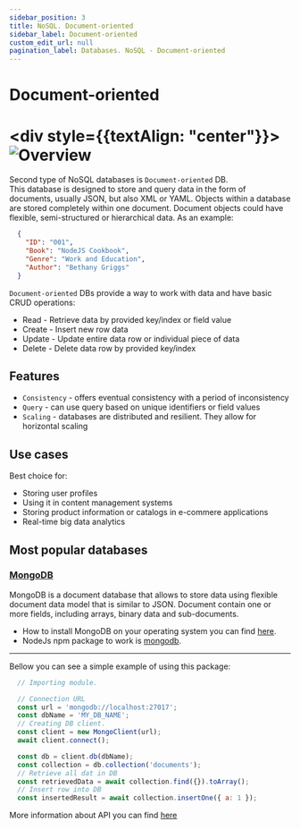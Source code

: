```yaml
---
sidebar_position: 3
title: NoSQL. Document-oriented
sidebar_label: Document-oriented
custom_edit_url: null
pagination_label: Databases. NoSQL - Document-oriented
---
```


# Document-oriented

# <div style={{textAlign: "center"}}> ![Overview](../img/document-database.png) </div>

Second type of NoSQL databases is ```Document-oriented``` DB. <br/>
This database is designed to store and query data in the form of documents, usually JSON, but also XML or YAML.
Objects within a database are stored completely within one document.
Document objects could have flexible, semi-structured or hierarchical data. As an example:

```json
  {
    "ID": "001",
    "Book": "NodeJS Cookbook",
    "Genre": "Work and Education",
    "Author": "Bethany Griggs"
  }
```

```Document-oriented``` DBs provide a way to work with data and have basic CRUD operations:

- Read - Retrieve data by provided key/index or field value
- Create - Insert new row data
- Update - Update entire data row or individual piece of data
- Delete - Delete data row by provided key/index

## Features

- ```Consistency``` - offers eventual consistency with a period of inconsistency
- ```Query``` - can use query based on unique identifiers or field values
- ```Scaling``` - databases are distributed and resilient. They allow for horizontal scaling

## Use cases

Best choice for:

- Storing user profiles
- Using it in content management systems
- Storing product information or catalogs in e-commere applications
- Real-time big data analytics

## Most popular databases

### [MongoDB](https://www.mongodb.com/)

MongoDB is a document database that allows to store data using flexible document data model that is similar to JSON.
Document contain one or more fields, including arrays, binary data and sub-documents.<br/>
  - How to install MongoDB on your operating system you can find [here](https://www.mongodb.com/try/download/community2).<br/>
  - NodeJs npm package to work is [mongodb](https://www.npmjs.com/package/mongodb).<br/>

---

Bellow you can see a simple example of using this package:

```js
  // Importing module.

  // Connection URL
  const url = 'mongodb://localhost:27017';
  const dbName = 'MY_DB_NAME';
  // Creating DB client.
  const client = new MongoClient(url);
  await client.connect();

  const db = client.db(dbName);
  const collection = db.collection('documents');
  // Retrieve all dat in DB
  const retrievedData = await collection.find({}).toArray();
  // Insert row into DB
  const insertedResult = await collection.insertOne({ a: 1 });
```

More information about API you can find [here](https://www.mongodb.com/docs/drivers/node/current/quick-start/)
